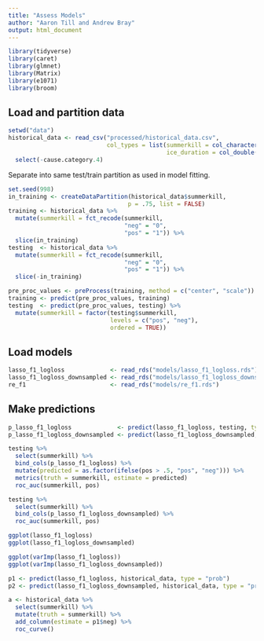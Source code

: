 ```yaml
---
title: "Assess Models"
author: "Aaron Till and Andrew Bray"
output: html_document
---
```


```r
library(tidyverse)
library(caret)
library(glmnet)
library(Matrix)
library(e1071)
library(broom)
```

## Load and partition data

```r
setwd("data")
historical_data <- read_csv("processed/historical_data.csv",
                            col_types = list(summerkill = col_character(),
                                             ice_duration = col_double())) %>%
  select(-cause.category.4)
```

Separate into same test/train partition as used in model fitting.

```r
set.seed(998)
in_training <- createDataPartition(historical_data$summerkill,
                                  p = .75, list = FALSE)
training <- historical_data %>%
  mutate(summerkill = fct_recode(summerkill,
                                 "neg" = "0",
                                 "pos" = "1")) %>%
  slice(in_training)
testing  <- historical_data %>%
  mutate(summerkill = fct_recode(summerkill,
                                 "neg" = "0",
                                 "pos" = "1")) %>%
  slice(-in_training)

pre_proc_values <- preProcess(training, method = c("center", "scale"))
training <- predict(pre_proc_values, training)
testing  <- predict(pre_proc_values, testing) %>%
  mutate(summerkill = factor(testing$summerkill, 
                             levels = c("pos", "neg"), 
                             ordered = TRUE))
```

## Load models

```r
lasso_f1_logloss             <- read_rds("models/lasso_f1_logloss.rds")
lasso_f1_logloss_downsampled <- read_rds("models/lasso_f1_logloss_downsampled.rds")
re_f1                        <- read_rds("models/re_f1.rds")
```

## Make predictions

```r
p_lasso_f1_logloss             <- predict(lasso_f1_logloss, testing, type = "prob")
p_lasso_f1_logloss_downsampled <- predict(lasso_f1_logloss_downsampled, testing, type = "prob")
```

```r
testing %>%
  select(summerkill) %>%
  bind_cols(p_lasso_f1_logloss) %>%
  mutate(predicted = as.factor(ifelse(pos > .5, "pos", "neg"))) %>%
  metrics(truth = summerkill, estimate = predicted)
  roc_auc(summerkill, pos)

testing %>%
  select(summerkill) %>%
  bind_cols(p_lasso_f1_logloss_downsampled) %>%
  roc_auc(summerkill, pos)


```



 

```r
ggplot(lasso_f1_logloss)
ggplot(lasso_f1_logloss_downsampled)

ggplot(varImp(lasso_f1_logloss))
ggplot(varImp(lasso_f1_logloss_downsampled))

p1 <- predict(lasso_f1_logloss, historical_data, type = "prob")
p2 <- predict(lasso_f1_logloss_downsampled, historical_data, type = "prob")

a <- historical_data %>%
  select(summerkill) %>%
  mutate(truth = summerkill) %>%
  add_column(estimate = p1$neg) %>%
  roc_curve()
```

